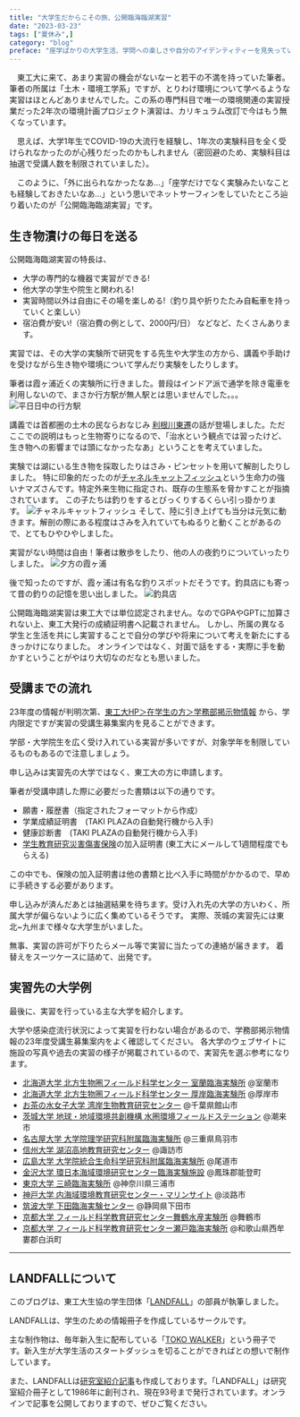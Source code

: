 ---
title: "大学生だからこその旅、公開臨海臨湖実習"
date: "2023-03-23"
tags: ["夏休み",]
category: "blog"
preface: "座学ばかりの大学生活、学問への楽しさや自分のアイデンティティーを見失っていませんか?"
---

　東工大に来て、あまり実習の機会がないなーと若干の不満を持っていた筆者。筆者の所属は「土木・環境工学系」ですが、とりわけ環境について学べるような実習はほとんどありませんでした。この系の専門科目で唯一の環境関連の実習授業だった2年次の環境計画プロジェクト演習は、カリキュラム改訂で今はもう無くなっています。

　思えば、大学1年生でCOVID-19の大流行を経験し、1年次の実験科目を全く受けられなかったのが心残りだったのかもしれません（密回避のため、実験科目は抽選で受講人数を制限されていました）。

　このように、「外に出られなかったなあ…」「座学だけでなく実験みたいなことも経験しておきたいなあ…」という思いでネットサーフィンをしていたところ辿り着いたのが「公開臨海臨湖実習」です。

## 生き物漬けの毎日を送る

公開臨海臨湖実習の特長は、
- 大学の専門的な機器で実習ができる!
- 他大学の学生や院生と関われる!
- 実習時間以外は自由にその場を楽しめる!（釣り具や折りたたみ自転車を持っていくと楽しい）
- 宿泊費が安い!（宿泊費の例として、2000円/日）
などなど、たくさんあります。

実習では、その大学の実験所で研究をする先生や大学生の方から、講義や手助けを受けながら生き物や環境について学んだり実験をしたりします。

筆者は霞ヶ浦近くの実験所に行きました。普段はインドア派で通学を除き電車を利用しないので、まさか行方駅が無人駅とは思いませんでした。。。
![平日日中の行方駅](pic/station.jpg)

講義では首都圏の土木の民ならおなじみ [利根川東遷](https://www.ktr.mlit.go.jp/tonejo/tonejo00185.html)の話が登場しました。ただここでの説明はもっと生物寄りになるので、「治水という観点では習ったけど、生き物への影響までは頭になかったなあ」ということを考えていました。

実験では湖にいる生き物を採取したりはさみ・ピンセットを用いて解剖したりしました。
特に印象的だったのが[チャネルキャットフィッシュ](https://www.nies.go.jp/biodiversity/invasive/DB/detail/50120.html)という生命力の強いナマズさんです。特定外来生物に指定され、既存の生態系を脅かすことが指摘されています。
この子たちは釣りをするとびっくりするくらい引っ掛かります。
![チャネルキャットフィッシュ](pic/fish.jpg)
そして、陸に引き上げても当分は元気に動きます。解剖の際にある程度はさみを入れていてもぬるりと動くことがあるので、とてもひやひやしました。

実習がない時間は自由！筆者は散歩をしたり、他の人の夜釣りについていったりしました。
![夕方の霞ヶ浦](pic/hukei.jpg)

後で知ったのですが、霞ヶ浦は有名な釣りスポットだそうです。釣具店にも寄って昔の釣りの記憶を思い出しました。
![釣具店](pic/store.jpg)

公開臨海臨湖実習は東工大では単位認定されません。なのでGPAやGPTに加算されない上、東工大発行の成績証明書へ記載されません。
しかし、所属の異なる学生と生活を共にし実習することで自分の学びや将来について考えを新たにするきっかけになりました。
オンラインではなく、対面で話をする・実際に手を動かすということがやはり大切なのだなとも思いました。


## 受講までの流れ

23年度の情報が判明次第、[東工大HP＞在学生の方＞学務部掲示物情報](https://www.titech.ac.jp/students/board) から、学内限定ですが実習の受講生募集案内を見ることができます。

学部・大学院生を広く受け入れている実習が多いですが、対象学年を制限しているものもあるので注意しましょう。

申し込みは実習先の大学ではなく、東工大の方に申請します。

筆者が受講申請した際に必要だった書類は以下の通りです。

- 願書・履歴書（指定されたフォーマットから作成）
- 学業成績証明書　(TAKI PLAZAの自動発行機から入手)
- 健康診断書　(TAKI PLAZAの自動発行機から入手)
- [学生教育研究災害傷害保険](https://www.titech.ac.jp/student-support/students/disaster/insurance)の加入証明書 (東工大にメールして1週間程度でもらえる)

この中でも、保険の加入証明書は他の書類と比べ入手に時間がかかるので、早めに手続きする必要があります。

申し込みが済んだあとは抽選結果を待ちます。受け入れ先の大学の方いわく、所属大学が偏らないように広く集めているそうです。
実際、茨城の実習先には東北~九州まで様々な大学生がいました。

無事、実習の許可が下りたらメール等で実習に当たっての連絡が届きます。
着替えをスーツケースに詰めて、出発です。


## 実習先の大学例

最後に、実習を行っている主な大学を紹介します。

大学や感染症流行状況によって実習を行わない場合があるので、学務部掲示物情報の23年度受講生募集案内をよく確認してください。
各大学のウェブサイトに施設の写真や過去の実習の様子が掲載されているので、実習先を選ぶ参考になります。

- [北海道大学 北方生物圏フィールド科学センター 室蘭臨海実験所](https://www.fsc.hokudai.ac.jp/muroran/) @室蘭市
- [北海道大学 北方生物圏フィールド科学センター 厚岸臨海実験所](https://www.fsc.hokudai.ac.jp/akkeshi/) @厚岸市
- [お茶の水女子大学 湾岸生物教育研究センター](https://www.cf.ocha.ac.jp/marine/index.html) @千葉県館山市
- [茨城大学 地球・地域環境共創機構 水圏環境フィールドステーション](http://www.cwes.ibaraki.ac.jp/) @潮来市
- [名古屋大学 大学院理学研究科附属臨海実験所](https://www.bio.nagoya-u.ac.jp/~SugashimaMBL/index.html) @三重県鳥羽市
- [信州大学 湖沼高地教育研究センター](https://www.shinshu-u.ac.jp/faculty/science/inlandwater/) @諏訪市
- [広島大学 大学院統合生命科学研究科附属臨海実験所](https://www.hiroshima-u.ac.jp/rinkai/course) @尾道市
- [金沢大学 環日本海域環境研究センター臨海実験施設](http://rinkai.w3.kanazawa-u.ac.jp/) @鳳珠郡能登町
- [東京大学 三崎臨海実験所](https://www.mmbs.s.u-tokyo.ac.jp/wp/) @神奈川県三浦市
- [神戸大学 内海域環境教育研究センター・マリンサイト](https://www.research.kobe-u.ac.jp/rcis-kurcis/kyoten2020/index.htm) @淡路市
- [筑波大学 下田臨海実験センター](https://www.shimoda.tsukuba.ac.jp/index.html) @静岡県下田市
- [京都大学 フィールド科学教育研究センター舞鶴水産実験所](https://www.maizuru.marine.kais.kyoto-u.ac.jp/jisshuu/jisshusei.html) @舞鶴市
- [京都大学 フィールド科学教育研究センター瀬戸臨海実験所](https://www.seto.kyoto-u.ac.jp/smbl/index.html) @和歌山県西牟婁郡白浜町


---
## LANDFALLについて

このブログは、東工大生協の学生団体「[LANDFALL](https://landfaller.com)」の部員が執筆しました。

LANDFALLは、学生のための情報冊子を作成しているサークルです。

主な制作物は、毎年新入生に配布している「[TOKO WALKER](https://landfaller.com/category/tokowalker/)」という冊子です。新入生が大学生活のスタートダッシュを切ることができればとの想いで制作しています。

また、LANDFALLは[研究室紹介記事](https://landfaller.com/magazines)も作成しております。「LANDFALL」は研究室紹介冊子として1986年に創刊され、現在93号まで発行されています。オンラインで記事を公開しておりますので、ぜひご覧ください。
